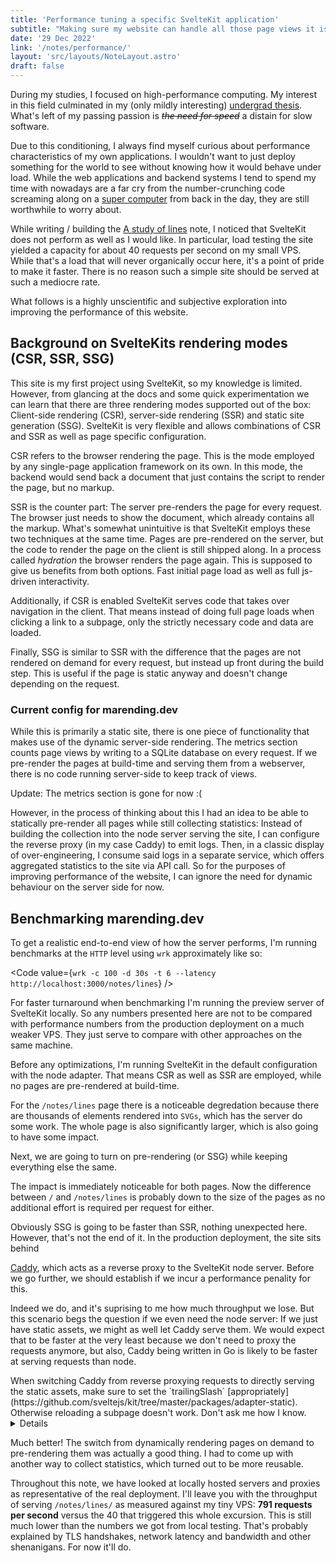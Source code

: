 ```yaml
---
title: 'Performance tuning a specific SvelteKit application'
subtitle: "Making sure my website can handle all those page views it isn't getting"
date: '29 Dec 2022'
link: '/notes/performance/'
layout: 'src/layouts/NoteLayout.astro'
draft: false
---
```




<Title
	subtitle={frontmatter.subtitle}
	date={frontmatter.date}>
	{frontmatter.title}
</Title>

During my studies, I focused on high-performance computing. My interest in this field
culminated in my (only mildly interesting) [undergrad thesis](https://ieeexplore.ieee.org/abstract/document/7967093). What's
left of my passing passion is ~~_the need for speed_~~ a distain for
slow software.

Due to this conditioning, I always find myself curious about performance characteristics of my
own applications. I wouldn't want to just deploy something for the world to see without
knowing how it would behave under load. While the web applications and backend systems I tend
to spend my time with nowadays are a far cry from the number-crunching code screaming along on
a [super computer](https://www.cscs.ch/) from back in the day, they are still
worthwhile to worry about.

While writing / building the [A study of lines](/notes/lines) note, I noticed that
SvelteKit does not perform as well as I would like. In particular, load testing the site
yielded a capacity for about 40 requests per second on my small VPS. While that's a load that
will never organically occur here, it's a point of pride to make it faster. There is no reason
such a simple site should be served at such a mediocre rate.

What follows is a highly unscientific and subjective exploration into improving the
performance of this website.

## Background on SvelteKits rendering modes (CSR, SSR, SSG)

This site is my first project using SvelteKit, so my knowledge is limited. However, from
glancing at the docs and some quick experimentation we can learn that there are three
rendering modes supported out of the box: Client-side rendering (CSR), server-side rendering
(SSR) and static site generation (SSG). SvelteKit is very flexible and allows combinations of
CSR and SSR as well as page specific configuration.

CSR refers to the browser rendering the page. This is the mode employed by any single-page
application framework on its own. In this mode, the backend would send back a document that
just contains the script to render the page, but no markup.

SSR is the counter part: The server pre-renders the page for every request. The browser just
needs to show the document, which already contains all the markup. What's somewhat unintuitive
is that SvelteKit employs these two techniques at the same time. Pages are pre-rendered on the
server, but the code to render the page on the client is still shipped along. In a process
called _hydration_ the browser renders the page again. This is supposed to give us
benefits from both options. Fast initial page load as well as full js-driven interactivity.

Additionally, if CSR is enabled SvelteKit serves code that takes over navigation in the
client. That means instead of doing full page loads when clicking a link to a subpage, only
the strictly necessary code and data are loaded.

Finally, SSG is similar to SSR with the difference that the pages are not rendered on demand
for every request, but instead up front during the build step. This is useful if the page is
static anyway and doesn't change depending on the request.

### Current config for marending.dev

While this is primarily a static site, there is one piece of functionality that makes use of
the dynamic server-side rendering. The metrics section counts page views by writing to a
SQLite database on every request. If we pre-render the pages at build-time and serving them
from a webserver, there is no code running server-side to keep track of views.

<Info>Update: The metrics section is gone for now :(</Info>

However, in the process of thinking about this I had an idea to be able to statically
pre-render all pages while still collecting statistics: Instead of building the collection
into the node server serving the site, I can configure the reverse proxy (in my case Caddy) to
emit logs. Then, in a classic display of over-engineering, I consume said logs in a separate
service, which offers aggregated statistics to the site via API call. So for the purposes of
improving performance of the website, I can ignore the need for dynamic behaviour on the
server side for now.

## Benchmarking marending.dev

To get a realistic end-to-end view of how the server performs, I'm running benchmarks at the
`HTTP` level using `wrk` approximately like so:

<Code value={`wrk -c 100 -d 30s -t 6 --latency http://localhost:3000/notes/lines`} />

For faster turnaround when benchmarking I'm running the preview server of SvelteKit locally.
So any numbers presented here are not to be compared with performance numbers from the
production deployment on a much weaker VPS. They just serve to compare with other approaches
on the same machine.

Before any optimizations, I'm running SvelteKit in the default configuration with the node
adapter. That means CSR as well as SSR are employed, while no pages are pre-rendered at
build-time.

<SSRResults />

For the `/notes/lines` page there is a noticeable degredation because there are thousands
of elements rendered into `SVGs`, which has the server do some work. The whole page is
also significantly larger, which is also going to have some impact.

Next, we are going to turn on pre-rendering (or SSG) while keeping everything else the same.

<SSGResults />

The impact is immediately noticeable for both pages. Now the difference between `/` and
`/notes/lines` is probably down to the size of the pages as no additional effort is
required per request for either.

Obviously SSG is going to be faster than SSR, nothing unexpected here. However, that's not the
end of it. In the production deployment, the site sits behind

[Caddy](https://caddyserver.com/), which acts as a reverse proxy to the SvelteKit node
server. Before we go further, we should establish if we incur a performance penality for this.

<CaddyResults />

Indeed we do, and it's suprising to me how much throughput we lose. But this scenario begs the
question if we even need the node server: If we just have static assets, we might as well let
Caddy serve them. We would expect that to be faster at the very least because we don't need to
proxy the requests anymore, but also, Caddy being written in Go is likely to be faster at
serving requests than node.

<Hint>
	When switching Caddy from reverse proxying requests to directly serving the static assets, make
	sure to set the `trailingSlash`
	[appropriately](https://github.com/sveltejs/kit/tree/master/packages/adapter-static). Otherwise
	reloading a subpage doesn't work. Don't ask me how I know.
</Hint>

<CaddyStaticResults />

<Details title="Validating measurements is a pretty good idea!">
	At first I was actually measuring around 62'000 requests per second for the `/notes/lines` page.
	This was surprising since it's a larger page than `/`, so if anything, it should be slower. My
	first thought was that I mistyped the URL and was hitting the `404` page, but visiting it in the
	browser worked just fine. Only when `curl`ing the page from the command line did I notice that I
	was getting a redirect response due to the trailing slash case mentioned above: `/notes/lines` is
	redirected to `/notes/lines/`. Load testing that URL directly yields the above numbers.
</Details>

Much better! The switch from dynamically rendering pages on demand to pre-rendering them was
actually a good thing. I had to come up with another way to collect statistics, which turned
out to be more reusable.

Throughout this note, we have looked at locally hosted servers and proxies as representative
of the real deployment. I'll leave you with the throughput of serving `/notes/lines/` as
measured against my tiny VPS:
**791 requests per second** versus the 40 that triggered this whole excursion. This is still much
lower than the numbers we got from local testing. That's probably explained by TLS handshakes,
network latency and bandwidth and other shenanigans. For now it'll do.
